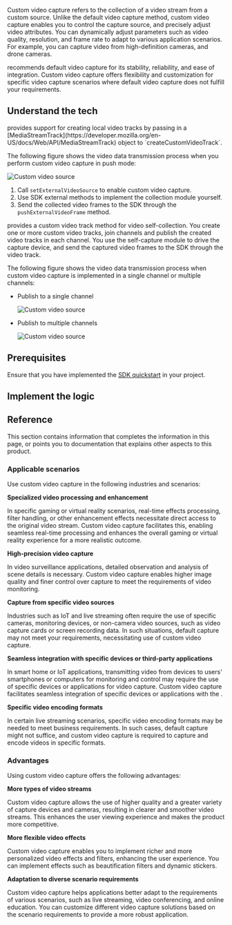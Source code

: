 
Custom video capture refers to the collection of a video stream from a custom source. Unlike the default video capture method, custom video capture enables you to control the capture source, and precisely adjust video attributes. You can dynamically adjust parameters such as video quality, resolution, and frame rate to adapt to various application scenarios. For example, you can capture video from high-definition cameras, and drone cameras.

<Vg k="COMPANY"/> recommends default video capture for its stability, reliability, and ease of integration. Custom video capture offers flexibility and customization for specific video capture scenarios where default video capture does not fulfill your requirements.

<PlatformWrapper platform = "[web, windows, ios, macos, android]">

## Understand the tech

<PlatformWrapper platform="web">
<Vg k= "VSDK"/> provides support for creating local video tracks by passing in a [MediaStreamTrack](https://developer.mozilla.org/en-US/docs/Web/API/MediaStreamTrack) object to `createCustomVideoTrack`.
</PlatformWrapper>

<PlatformWrapper platform="ios, macos">

The following figure shows the video data transmission process when you perform custom video capture in push mode:

![Custom video source](/images/video-sdk/custom-video-capture-apple.png)

1. Call `setExternalVideoSource` to enable custom video capture.
1. Use SDK external methods to implement the collection module yourself.
1. Send the collected video frames to the SDK through the `pushExternalVideoFrame` method.

</PlatformWrapper>

<PlatformWrapper notAllowed="ios, macos, web">

<Vpd k="SDK" /> provides a custom video track method for video self-collection. You create one or more custom video tracks, join channels and publish the created video tracks in each channel. You use the self-capture module to drive the capture device, and send the captured video frames to the SDK through the video track.

The following figure shows the video data transmission process when custom video capture is implemented in a single channel or multiple channels:

* Publish to a single channel

    ![Custom video source](/images/video-sdk/publish-custom-tracks-in-a-channel.svg)

* Publish to multiple channels

    ![Custom video source](/images/video-sdk/publish-custom-tracks-in-multiple-channels.svg)
</PlatformWrapper>

## Prerequisites

Ensure that you have implemented the [SDK quickstart](../../video-calling/get-started/get-started-sdk) in your project.

## Implement the logic
<ProjectImplement/>

## Reference

This section contains information that completes the information in this page, or points you to documentation that explains other aspects to this product.

### Applicable scenarios

Use custom video capture in the following industries and scenarios:

**Specialized video processing and enhancement**

In specific gaming or virtual reality scenarios, real-time effects processing, filter handling, or other enhancement effects necessitate direct access to the original video stream. Custom video capture facilitates this, enabling seamless real-time processing and enhances the overall gaming or virtual reality experience for a more realistic outcome.

**High-precision video capture**

In video surveillance applications, detailed observation and analysis of scene details is necessary. Custom video capture enables higher image quality and finer control over capture to meet the requirements of video monitoring.

**Capture from specific video sources**

Industries such as IoT and live streaming often require the use of specific cameras, monitoring devices, or non-camera video sources, such as video capture cards or screen recording data. In such situations, default <Vg k= "VSDK"/> capture may not meet your requirements, necessitating use of custom video capture.

**Seamless integration with specific devices or third-party applications**

In smart home or IoT applications, transmitting video from devices to users' smartphones or computers for monitoring and control may require the use of specific devices or applications for video capture. Custom video capture facilitates seamless integration of specific devices or applications with the <Vg k="VSDK"/>.

**Specific video encoding formats**

In certain live streaming scenarios, specific video encoding formats may be needed to meet business requirements. In such cases, <Vg k="VSDK"/> default capture might not suffice, and custom video capture is required to capture and encode videos in specific formats.

### Advantages

Using custom video capture offers the following advantages:

**More types of video streams**

Custom video capture allows the use of higher quality and a greater variety of capture devices and cameras, resulting in clearer and smoother video streams. This enhances the user viewing experience and makes the product more competitive.

**More flexible video effects**

Custom video capture enables you to implement richer and more personalized video effects and filters, enhancing the user experience. You can implement effects such as beautification filters and dynamic stickers.

**Adaptation to diverse scenario requirements**

Custom video capture helps applications better adapt to the requirements of various scenarios, such as live streaming, video conferencing, and online education. You can customize different video capture solutions based on the scenario requirements to provide a more robust application.

<Reference/>
</PlatformWrapper>

<PlatformWrapper notAllowed="[web, windows, ios, macos, android]">
<NotAvailable />
</PlatformWrapper>
